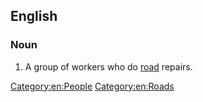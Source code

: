 {{also|road-gang}}
==English==

===Noun===
{{en-noun}}

# A group of workers who do [[road]] repairs.

[[Category:en:People]]
[[Category:en:Roads]]